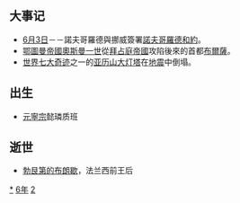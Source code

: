 {{yearTOC|1326|元'''[[泰定_(元泰定帝)|泰定]]三年'''；越南'''[[開泰_(陳明宗)|開泰]]三年'''；日本'''[[正中|正中]]三年'''，'''[[嘉曆|嘉曆]]元年'''}}
== 大事记 ==
*[[6月3日|6月3日]]－－諾夫哥羅德與挪威簽署[[諾夫哥羅德和約|諾夫哥羅德和約]]。
*[[鄂圖曼帝國|鄂圖曼帝國]][[奧斯曼一世|奧斯曼一世]]從[[拜占庭帝國|拜占庭帝國]]攻陷後來的首都[[布爾薩|布爾薩]]。
*[[世界七大奇迹|世界七大奇迹]]之一的[[亚历山大灯塔|亚历山大灯塔]]在[[地震|地震]]中倒塌。

== 出生 ==
*[[元寧宗|元寧宗]]懿璘质班

== 逝世 ==
{{Wikisource year mention}}
*[[勃艮第的布朗歇|勃艮第的布朗歇]]，法兰西前王后

[[Category:1326年|*]]
[[Category:1320年代|6年]]
[[Category:14世纪各年|2]]